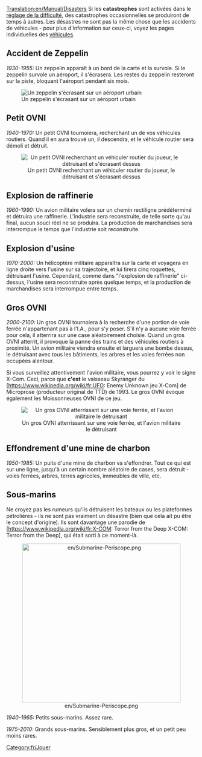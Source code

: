 [[Translation:en/Manual/Disasters]]
{{fr/Table des matières}}
Si les '''catastrophes''' sont activées dans le [[fr/Archive/Manual/Settings/Difficulté|réglage de la difficulté]], des catastrophes occasionnelles se produiront de temps à autres. Les désastres ne sont pas la même chose que les accidents de véhicules - pour plus d'information sur ceux-ci, voyez les pages individuelles des [[fr/Manual/Base Set/Vehicles/Véhicules|véhicules]].

== Accident de Zeppelin ==
''1930-1955:''
Un zeppelin apparaît à un bord de la carte et la survole. Si le zeppelin survole un aéroport, il s'écrasera. Les restes du zeppelin resteront sur la piste, bloquant l'aéroport pendant six mois.

[[File:en/zeppelin.png|center|frame|Un zeppelin s'écrasant sur un aéroport urbain]]

== Petit OVNI ==
''1940-1970:''
Un petit OVNI tournoiera, recherchant un de vos véhicules routiers. Quand il en aura trouvé un, il descendra, et le véhicule routier sera démoli et détruit.

<center>[[File:en/Smallufo.png|center|none|frame|Un petit OVNI recherchant un véhiculer routier du joueur, le détruisant et s'écrasant dessus]]</center>

== Explosion de raffinerie ==
''1960-1990:''
Un avion militaire volera sur un chemin rectiligne prédéterminé et détruira une raffinerie. L'industrie sera reconstruite, de telle sorte qu'au final, aucun souci réel ne se produira. La production de marchandises sera interrompue le temps que l'industrie soit reconstruite.

== Explosion d'usine ==
''1970-2000:''
Un hélicoptère militaire apparaîtra sur la carte et voyagera en ligne droite vers l'usine sur sa trajectoire, et lui tirera cinq roquettes, détruisant l'usine. Cependant, comme dans "l'explosion de raffinerie" ci-dessus, l'usine sera reconstruite après quelque temps, et la production de marchandises sera interrompue entre temps.

== Gros OVNI ==
''2000-2100:''
Un gros OVNI tournoiera à la recherche d'une portion de voie ferrée n'appartenant pas à l'I.A., pour s'y poser. S'il n'y a aucune voie ferrée pour cela, il atterrira sur une case aléatoirement choisie. Quand un gros OVNI atterrit, il provoque la panne des trains et des véhicules routiers à proximité. Un avion militaire viendra ensuite et larguera une bombe dessus, le détruisant avec tous les bâtiments, les arbres et les voies ferrées non occupées alentour.

Si vous surveillez attentivement l'avion militaire, vous pourrez y voir le signe X-Com. Ceci, parce que '''c'est''' le vaisseau Skyranger du [https://www.wikipedia.org/wiki/fr:UFO: Enemy Unknown jeu X-Com] de Microprose (producteur original de TTD) de 1993. Le gros OVNI évoque également les Moissonneuses OVNI de ce jeu.

<center>[[File:en/Largeufo.png|center|none|frame|Un gros OVNI atterrissant sur une voie ferrée, et l'avion militaire le détruisant]]</center>

== Effondrement d'une mine de charbon ==
''1950-1985:''
Un puits d'une mine de charbon va s'effondrer. Tout ce qui est sur une ligne, jusqu'à un certain nombre aléatoire de cases, sera détruit - voies ferrées, arbres, terres agricoles, immeubles de ville, etc.

== Sous-marins ==
Ne croyez pas les rumeurs qu'ils détruisent les bateaux ou les plateformes pétrolières - ils ne sont pas vraiment un désastre (bien que cela ait pu être le concept d'origine). Ils sont davantage une parodie de [https://www.wikipedia.org/wiki/fr:X-COM: Terror from the Deep X-COM: Terror from the Deep], qui était sorti à ce moment-là.

<center>[[File:en/Submarine-Periscope.png|center|420px]]</center>

''1940-1965:'' Petits sous-marins. Assez rare.

''1975-2010:'' Grands sous-marins. Sensiblement plus gros, et un petit peu moins rares.

[[Category:fr/Jouer]]